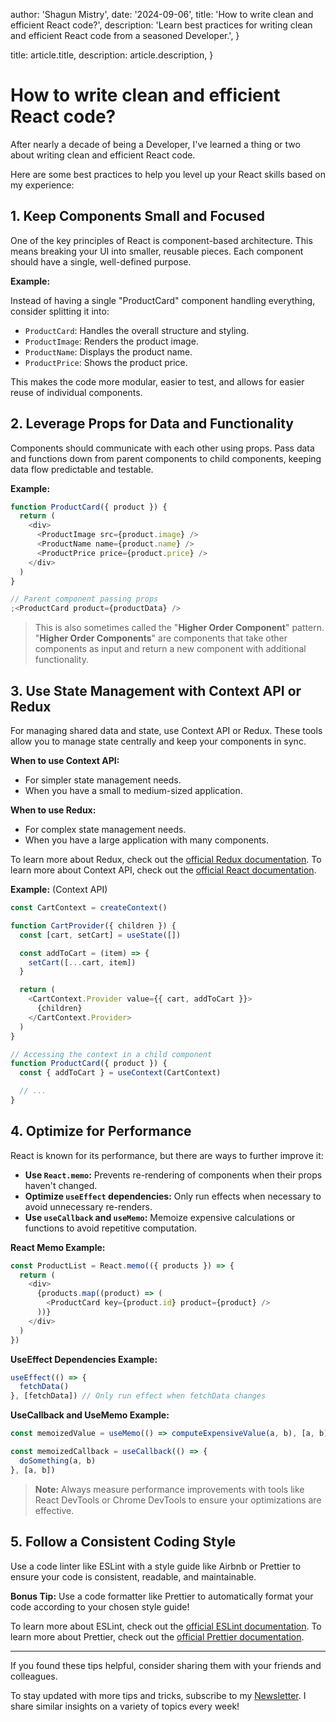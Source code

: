 
  author: 'Shagun Mistry',
  date: '2024-09-06',
  title: 'How to write clean and efficient React code?',
  description:
    'Learn best practices for writing clean and efficient React code from a seasoned Developer.',
}

  title: article.title,
  description: article.description,
}


# How to write clean and efficient React code?

After nearly a decade of being a Developer, I've learned a thing or two about writing clean and efficient React code.

Here are some best practices to help you level up your React skills based on my experience:

## 1. Keep Components Small and Focused

One of the key principles of React is component-based architecture. This means breaking your UI into smaller, reusable pieces. Each component should have a single, well-defined purpose.

**Example:**

Instead of having a single "ProductCard" component handling everything, consider splitting it into:

- `ProductCard`: Handles the overall structure and styling.
- `ProductImage`: Renders the product image.
- `ProductName`: Displays the product name.
- `ProductPrice`: Shows the product price.

This makes the code more modular, easier to test, and allows for easier reuse of individual components.

## 2. Leverage Props for Data and Functionality

Components should communicate with each other using props. Pass data and functions down from parent components to child components, keeping data flow predictable and testable.

**Example:**

```javascript
function ProductCard({ product }) {
  return (
    <div>
      <ProductImage src={product.image} />
      <ProductName name={product.name} />
      <ProductPrice price={product.price} />
    </div>
  )
}

// Parent component passing props
;<ProductCard product={productData} />
```

> This is also sometimes called the "**Higher Order Component**" pattern. "**Higher Order Components**" are components that take other components as input and return a new component with additional functionality.

## 3. Use State Management with Context API or Redux

For managing shared data and state, use Context API or Redux. These tools allow you to manage state centrally and keep your components in sync.

**When to use Context API:**

- For simpler state management needs.
- When you have a small to medium-sized application.

**When to use Redux:**

- For complex state management needs.
- When you have a large application with many components.

To learn more about Redux, check out the [official Redux documentation](https://redux.js.org/).
To learn more about Context API, check out the [official React documentation](https://react.dev/reference/react/useContext).

**Example:** (Context API)

```javascript
const CartContext = createContext()

function CartProvider({ children }) {
  const [cart, setCart] = useState([])

  const addToCart = (item) => {
    setCart([...cart, item])
  }

  return (
    <CartContext.Provider value={{ cart, addToCart }}>
      {children}
    </CartContext.Provider>
  )
}

// Accessing the context in a child component
function ProductCard({ product }) {
  const { addToCart } = useContext(CartContext)

  // ...
}
```

## 4. Optimize for Performance

React is known for its performance, but there are ways to further improve it:

- **Use `React.memo`:** Prevents re-rendering of components when their props haven't changed.
- **Optimize `useEffect` dependencies:** Only run effects when necessary to avoid unnecessary re-renders.
- **Use `useCallback` and `useMemo`:** Memoize expensive calculations or functions to avoid repetitive computation.

**React Memo Example:**

```javascript
const ProductList = React.memo(({ products }) => {
  return (
    <div>
      {products.map((product) => (
        <ProductCard key={product.id} product={product} />
      ))}
    </div>
  )
})
```

**UseEffect Dependencies Example:**

```javascript
useEffect(() => {
  fetchData()
}, [fetchData]) // Only run effect when fetchData changes
```

**UseCallback and UseMemo Example:**

```javascript
const memoizedValue = useMemo(() => computeExpensiveValue(a, b), [a, b])

const memoizedCallback = useCallback(() => {
  doSomething(a, b)
}, [a, b])
```
> **Note:** Always measure performance improvements with tools like React DevTools or Chrome DevTools to ensure your optimizations are effective.

## 5. Follow a Consistent Coding Style

Use a code linter like ESLint with a style guide like Airbnb or Prettier to ensure your code is consistent, readable, and maintainable.

**Bonus Tip:** Use a code formatter like Prettier to automatically format your code according to your chosen style guide!

To learn more about ESLint, check out the [official ESLint documentation](https://eslint.org/).
To learn more about Prettier, check out the [official Prettier documentation](https://prettier.io/).

--- 
If you found these tips helpful, consider sharing them with your friends and colleagues.

To stay updated with more tips and tricks, subscribe to my [Newsletter](https://shaguns-newsletter.beehiiv.com/subscribe). I share similar insights on a variety of topics every week!
